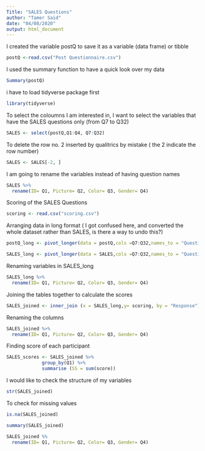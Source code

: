 ```yaml
---
Title: "SALES Questions"
author: "Tamer Said"
date: "04/08/2020"
output: html_document
---
```

I created the variable postQ to save it as a variable (data frame) or tibble
```r
postQ <-read.csv("Post Questionnaire.csv")
```
I used the summary function to have a quick look over my data 
```r
Summary(postQ)
```

i have to load tidyverse package first
```r
library(tidyverse)

```

To select the coloumns I am interested in, I want to select the variables that have the SALES questions only (from Q7 to Q32)

```r
SALES <- select(postQ,Q1:Q4, Q7:Q32)
```
To delete the row no. 2 inserted by qualitrics by mistake ( the 2 indicate the row number)

```r
SALES <- SALES[-2, ] 
```

I am going to rename the variables instead of having question names

```r
SALES %>% 
  rename(ID= Q1, Picture= Q2, Color= Q3, Gender= Q4)
```

Scoring of the SALES Questions

```r
scoring <- read.csv("scoring.csv")
```

Arranging data in long format ( I got confused here, and converted the whole dataset rather than SALES, is there a way to undo this?)

```r
postQ_long <- pivot_longer(data = postQ,cols =Q7:Q32,names_to = "Question",values_to = "Response"  )
```

```r
SALES_long <- pivot_longer(data = SALES,cols =Q7:Q32,names_to = "Question",values_to = "Response"  )

```
Renaming variables in SALES_long

```r
SALES_long %>% 
  rename(ID= Q1, Picture= Q2, Color= Q3, Gender= Q4)
```

Joining the tables together to calculate the scores

```r
SALES_joined <- inner_join (x = SALES_long,y= scoring, by = "Response")
```

Renaming the columns
 
```r
SALES_joined %>% 
  rename(ID= Q1, Picture= Q2, Color= Q3, Gender= Q4)
```
Finding score of each participant
 
```r
SALES_scores <- SALES_joined %>% 
             group_by(Q1) %>% 
             summarise (SS = sum(score))
```
I would like to check the structure of my variables
```r
str(SALES_joined)

```

To check for missing values
```r
is.na(SALES_joined)
```
```r
summary(SALES_joined)
```

```r
SALES_joined %%
  rename(ID= Q1, Picture= Q2, Color= Q3, Gender= Q4)
```


